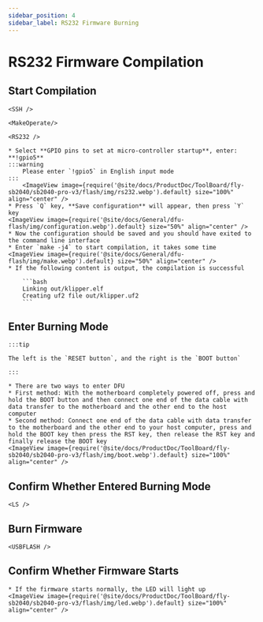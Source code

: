 ```yaml
---
sidebar_position: 4
sidebar_label: RS232 Firmware Burning
---
```




# RS232 Firmware Compilation

## Start Compilation

    <SSH />

    <MakeOperate/>

    <RS232 />

    * Select **GPIO pins to set at micro-controller startup**, enter: **!gpio5**
    :::warning
        Please enter `!gpio5` in English input mode
    :::
        <ImageView image={require('@site/docs/ProductDoc/ToolBoard/fly-sb2040/sb2040-pro-v3/flash/img/rs232.webp').default} size="100%" align="center" />
    * Press `Q` key, **Save configuration** will appear, then press `Y` key
    <ImageView image={require('@site/docs/General/dfu-flash/img/configuration.webp').default} size="50%" align="center" />
    * Now the configuration should be saved and you should have exited to the command line interface
    * Enter `make -j4` to start compilation, it takes some time
    <ImageView image={require('@site/docs/General/dfu-flash/img/make.webp').default} size="50%" align="center" />
    * If the following content is output, the compilation is successful

        ```bash
        Linking out/klipper.elf
        Creating uf2 file out/klipper.uf2
        ```


## Enter Burning Mode

    :::tip

    The left is the `RESET button`, and the right is the `BOOT button`

    :::

    * There are two ways to enter DFU
    * First method: With the motherboard completely powered off, press and hold the BOOT button and then connect one end of the data cable with data transfer to the motherboard and the other end to the host computer
    * Second method: Connect one end of the data cable with data transfer to the motherboard and the other end to your host computer, press and hold the BOOT key then press the RST key, then release the RST key and finally release the BOOT key
    <ImageView image={require('@site/docs/ProductDoc/ToolBoard/fly-sb2040/sb2040-pro-v3/flash/img/boot.webp').default} size="100%" align="center" />

## Confirm Whether Entered Burning Mode

    <LS />


## Burn Firmware 
    
    <USBFLASH />
    


## Confirm Whether Firmware Starts

    * If the firmware starts normally, the LED will light up
    <ImageView image={require('@site/docs/ProductDoc/ToolBoard/fly-sb2040/sb2040-pro-v3/flash/img/led.webp').default} size="100%" align="center" />
